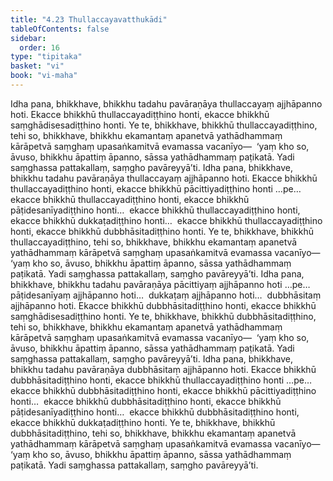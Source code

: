 ```yaml
---
title: "4.23 Thullaccayavatthukādi"
tableOfContents: false
sidebar:
  order: 16
type: "tipitaka"
basket: "vi"
book: "vi-maha"
---
```



<DynamicBreadcrumb />

<Division number="238" book="vi-maha" bookNo="3" page="257">

<Paragraph number="1098" book="vi-maha">
Idha pana, bhikkhave, bhikkhu tadahu pavāraṇāya thullaccayaṃ ajjhāpanno hoti. Ekacce bhikkhū thullaccayadiṭṭhino honti, ekacce bhikkhū saṃghādisesadiṭṭhino honti. Ye te, bhikkhave, bhikkhū thullaccayadiṭṭhino, tehi so, bhikkhave, bhikkhu ekamantaṃ apanetvā yathādhammaṃ kārāpetvā saṃghaṃ upasaṅkamitvā evamassa vacanīyo—  ‘yaṃ kho so, āvuso, bhikkhu āpattiṃ āpanno, sāssa yathādhammaṃ paṭikatā. Yadi saṃghassa pattakallaṃ, saṃgho pavāreyyā’ti.
</Paragraph>

<Paragraph number="1099" book="vi-maha">
Idha pana, bhikkhave, bhikkhu tadahu pavāraṇāya thullaccayaṃ ajjhāpanno hoti. Ekacce bhikkhū thullaccayadiṭṭhino honti, ekacce bhikkhū pācittiyadiṭṭhino honti …pe…  ekacce bhikkhū thullaccayadiṭṭhino honti, ekacce bhikkhū pāṭidesanīyadiṭṭhino honti…  ekacce bhikkhū thullaccayadiṭṭhino honti, ekacce bhikkhū dukkaṭadiṭṭhino honti…  ekacce bhikkhū thullaccayadiṭṭhino honti, ekacce bhikkhū dubbhāsitadiṭṭhino honti. Ye te, bhikkhave, bhikkhū thullaccayadiṭṭhino, tehi so, bhikkhave, bhikkhu ekamantaṃ apanetvā yathādhammaṃ kārāpetvā saṃghaṃ upasaṅkamitvā evamassa vacanīyo—  ‘yaṃ kho so, āvuso, bhikkhu āpattiṃ āpanno, sāssa yathādhammaṃ paṭikatā. Yadi saṃghassa pattakallaṃ, saṃgho pavāreyyā’ti.
</Paragraph>

<Paragraph number="1100" book="vi-maha">
Idha pana, bhikkhave, bhikkhu tadahu pavāraṇāya pācittiyaṃ ajjhāpanno hoti …pe…  pāṭidesanīyaṃ ajjhāpanno hoti…  dukkaṭaṃ ajjhāpanno hoti…  dubbhāsitaṃ ajjhāpanno hoti. Ekacce bhikkhū dubbhāsitadiṭṭhino honti, ekacce bhikkhū saṃghādisesadiṭṭhino honti. Ye te, bhikkhave, bhikkhū dubbhāsitadiṭṭhino, tehi so, bhikkhave, bhikkhu ekamantaṃ apanetvā yathādhammaṃ kārāpetvā saṃghaṃ upasaṅkamitvā evamassa vacanīyo—  ‘yaṃ kho so, āvuso, bhikkhu āpattiṃ āpanno, sāssa yathādhammaṃ paṭikatā. Yadi saṃghassa pattakallaṃ, saṃgho pavāreyyā’ti.
</Paragraph>

<Paragraph number="1101" book="vi-maha">
Idha pana, bhikkhave, bhikkhu tadahu pavāraṇāya dubbhāsitaṃ ajjhāpanno hoti. Ekacce bhikkhū dubbhāsitadiṭṭhino honti, ekacce bhikkhū thullaccayadiṭṭhino honti …pe…  ekacce bhikkhū dubbhāsitadiṭṭhino honti, ekacce bhikkhū pācittiyadiṭṭhino honti…  ekacce bhikkhū dubbhāsitadiṭṭhino honti, ekacce bhikkhū pāṭidesanīyadiṭṭhino honti…  ekacce bhikkhū dubbhāsitadiṭṭhino honti, ekacce bhikkhū dukkaṭadiṭṭhino honti. Ye te, bhikkhave, bhikkhū dubbhāsitadiṭṭhino, tehi so, bhikkhave, bhikkhu ekamantaṃ apanetvā yathādhammaṃ kārāpetvā saṃghaṃ upasaṅkamitvā evamassa vacanīyo—  ‘yaṃ kho so, āvuso, bhikkhu āpattiṃ āpanno, sāssa yathādhammaṃ paṭikatā. Yadi saṃghassa pattakallaṃ, saṃgho pavāreyyā’ti.
</Paragraph>
</Division>